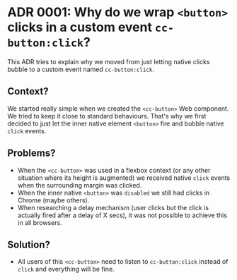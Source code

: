 
<Meta title="0. Welcome|Architecture Decision Records/ADR 0001: Why do we wrap <button> clicks in a custom event cc-button:click?" />

# ADR 0001: Why do we wrap `<button>` clicks in a custom event `cc-button:click`?

This ADR tries to explain why we moved from just letting native clicks bubble to a custom event named `cc-button:click`.

## Context?

We started really simple when we created the `<cc-button>` Web component.
We tried to keep it close to standard behaviours.
That's why we first decided to just let the inner native element `<button>` fire and bubble native `click` events.

## Problems?

* When the `<cc-button>` was used in a flexbox context (or any other situation where its height is augmented) we received native `click` events when the surrounding margin was clicked.
* When the inner native `<button>` was `disabled` we still had clicks in Chrome (maybe others).
* When researching a delay mechanism (user clicks but the click is actually fired after a delay of X secs), it was not possible to achieve this in all browsers.

## Solution?

* All users of this `<cc-button>` need to listen to `cc-button:click` instead of `click` and everything will be fine.
